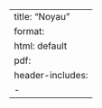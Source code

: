 --- 
title: "Noyau"
format: 
  html: default
  pdf:
    header-includes:
      - \usepackage{mathtools} 
--- 